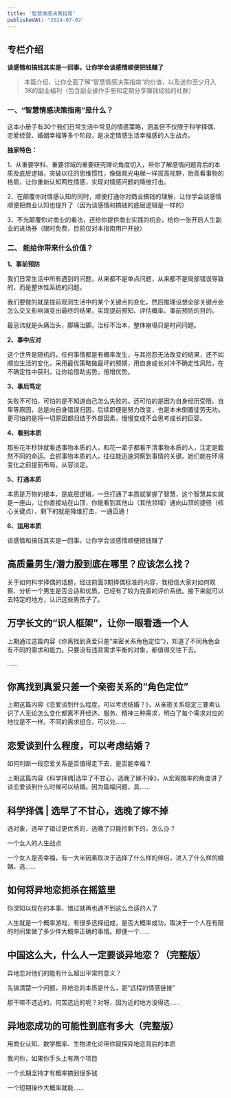 ```yaml
---
title: '智慧情感决策指南'
publishedAt: '2024-07-02'
---
```


## 专栏介绍

**谈感情和搞钱其实是一回事，让你学会谈感情顺便把钱赚了**


> 本篇介绍，让你全面了解“智慧情感决策指南”的价值，以及送你至少月入3K的副业福利（包含副业操作手册和定期分享赚钱经验的社群）

### **一、“智慧情感决策指南”是什么？**

这本小册子有30个我们日常生活中常见的情感策略，涵盖但不仅限于科学择偶、恋爱经营、婚姻幸福等多个阶段，是决定情感生活幸福感的人生战点。

**独家特色：**

1、从重要学科、重要领域的重要研究理论角度切入，带你了解感情问题背后的本质及底层逻辑，突破以往的思维惯性，像做观光电梯一样拔高视野，抬高看事物的格局，让你重新认知两性情感，实现对情感问题的降维打击。

2、在颠覆你对情感认知的同时，顺便打通你对商业搞钱的理解，让你学会谈感情顺便把商业认知也提升了（因为谈感情和搞钱的底层逻辑是一样的）

3、不光颠覆你对商业的看法，还给你提供商业实践的机会，给你一张开启人生副业的进场券（限时免费，目前仅对本指南用户开放）


### **二、 能给你带来什么价值？**

**1、事前预防**

我们日常生活中所有遇到的问题，从来都不是单点问题，从来都不是局部错误导致的，而是整体性系统的问题。

我们要做的就是提前观测生活中的某个关键点的变化，然后推理设想全部关键点会怎么交叉影响演变出最终的结果，实现提前预知、评估概率、事前预防的目的。

最忌讳就是头痛治头，脚痛治脚。治标不治本​，整体崩塌只是时间问题。

**2、事中应对**

这个世界是随机的，任何事情都是有概率发生，与其抱怨无法改变的结果，还不如顺应生活的变化，采用最优策略做最坏的预期，用自身成长对冲不确定性风险，在不确定性中获利，让你给借助劣势，倍增优势。

**3、事后笃定**

失败不可怕，可怕的是不知道自己怎么失败的。还可怕的是因为自身经历受限、自卑等原因，总是向自身错误归因，后续即便是努力改变，也是本末倒置徒劳无功。更可怕的是将一切原因都归结于外部因素，慢慢变成不会思考成长的巨婴。

**4、看到本质**

那些花半秒钟就看透事物本质的人，和花一辈子都看不清事物本质的人，注定是截然不同的命运。会抓事物本质的人，往往能迅速洞察到事情的关键。她们能在环境变化之前提前布局，从容淡定。

**5、打通本质**

本质是万物的根本，是底层逻辑，一旦打通了本质就掌握了智慧，这个智慧其实就是一座山，让你直接站在山顶，你能看到其他山（其他领域）通向山顶的捷径（核心关键点），剩下的就是降维打击，一通百通！ 

**6、运用本质**

谈感情和搞钱其实是一回事，让你学会谈感情顺便把钱赚了



## 高质量男生/潜力股到底在哪里？应该怎么找？
关于如何科学择偶的话题，经过前面3期择偶标准的内容，我相信大家对如何观察、分析一个男生是否合适和优质，已经有了较为完善的评价系统。接下来就可以去特定的地方，认识这些男孩子了。



## 万字长文的“识人框架”，让你一眼看透一个人
上期通过这篇内容《你离找到真爱只差“亲密关系角色定位”》，知道了不同角色会有不同的需求和能力。只要没有违背需求平衡的对象，都值得交往下去。

......

## 你离找到真爱只差一个亲密关系的“角色定位”
上期这篇内容《恋爱谈到什么程度，可以考虑结婚？》，从亲密关系稳定三要素认识了人无论怎么变化都离不开经济、服务、精神三种需求，明白了每个需求对应的地位是不一样。不同的需求组合，可以兑......

## 恋爱谈到什么程度，可以考虑结婚？
如何判断一段恋爱关系是否值得走下去，是否能幸福？

上期这篇内容《科学择偶|选早了不甘心，选晚了嫁不掉》，从宏观概率的角度讲了谈恋爱谈到什么时候可以结婚。因为篇幅问题，具......

## 科学择偶 | 选早了不甘心，选晚了嫁不掉
选对象，选早了错过更优秀的，选晚了只能捡剩下的，怎么办？

一个女人的人生战点

一个女人是否幸福，有一大半因素取决于选择了什么样的伴侣，进入了什么样的婚姻。选......

## 如何将异地恋扼杀在摇篮里
你深知以现在的本事，错过就再也遇不到这么合适的人了

人生就是一个概率游戏，有很多选择组成，是否大概率成功，取决于一个人在有限的时间里做了多少件大概率正确的事情。即便一个......

## 中国这么大，什么人一定要谈异地恋？（完整版）
异地恋对他们的能有什么超出平常的意义？

​先搞清楚一个问题，异地恋的本质是什么，是“远程的情感链接”

那干嘛不选近的，何苦选远的呢？对呀，因为近的地方没得选......

## 异地恋成功的可能性到底有多大（完整版）
用商业认知、数学概率、生物进化论带你窥探异地恋背后的本质

我问你，如果你手头上有两个项目

一个长期坚持才有概率搞到很多钱

一个短期操作大概率就能......